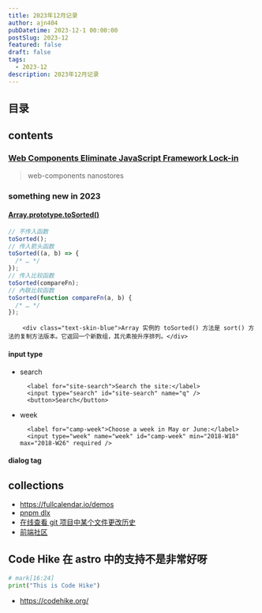 ```yaml
---
title: 2023年12月记录
author: ajn404
pubDatetime: 2023-12-1 00:00:00
postSlug: 2023-12
featured: false
draft: false
tags:
  - 2023-12
description: 2023年12月记录
---
```


## 目录

## contents

### [Web Components Eliminate JavaScript Framework Lock-in](https://jakelazaroff.com/words/web-components-eliminate-javascript-framework-lock-in/)

> web-components
> nanostores

### something new in 2023

#### [Array.prototype.toSorted()](https://developer.mozilla.org/zh-CN/docs/Web/JavaScript/Reference/Global_Objects/Array/toSorted)

```js
// 不传入函数
toSorted();
// 传入箭头函数
toSorted((a, b) => {
  /* … */
});
// 传入比较函数
toSorted(compareFn);
// 內联比较函数
toSorted(function compareFn(a, b) {
  /* … */
});
```

        <div class="text-skin-blue">Array 实例的 toSorted() 方法是 sort() 方法的复制方法版本。它返回一个新数组，其元素按升序排列。</div>

#### input type

- search

        <label for="site-search">Search the site:</label>
        <input type="search" id="site-search" name="q" />
        <button>Search</button>

- week

        <label for="camp-week">Choose a week in May or June:</label>
        <input type="week" name="week" id="camp-week" min="2018-W18" max="2018-W26" required />

#### dialog tag


<VueFeature client:only="vue" />

## collections

- https://fullcalendar.io/demos
- [pnpm dlx](https://pnpm.io/cli/dlx)
- [在线查看 git 项目中某个文件更改历史](https://githistory.xyz/)
- [前端社区](https://portal.gitnation.org/)

## Code Hike 在 astro 中的支持不是非常好呀

```python hello.py
# mark[16:24]
print("This is Code Hike")
```

- https://codehike.org/
